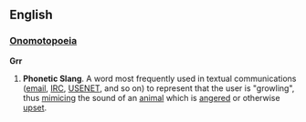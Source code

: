 ==English==
===[[Onomotopoeia]]===
'''Grr'''
# '''Phonetic Slang'''. A word most frequently used in textual communications ([[email]], [[IRC]], [[USENET]], and so on) to represent that the user is "growling", thus [[mimic]]ing the sound of an [[animal]] which is [[anger]]ed or otherwise [[upset]].